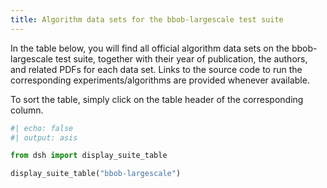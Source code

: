```yaml
---
title: Algorithm data sets for the bbob-largescale test suite
---
```


In the table below, you will find all official algorithm data sets on the bbob-largescale test suite, 
together with their year of publication, the authors, and related PDFs for each data set. Links to the 
source code to run the corresponding experiments/algorithms are provided whenever available.

To sort the table, simply click on the table header of the corresponding column.

```python
#| echo: false
#| output: asis

from dsh import display_suite_table

display_suite_table("bbob-largescale")
```

<script type="text/javascript" src="/assets/js/sort-table.js"></script>
<link rel="stylesheet" href="/assets/css/data-table.css"/>
